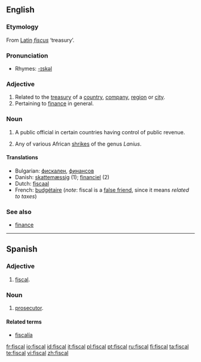 ==English==

===Etymology===
From [[Latin]] ''[[fiscus]]'' ‘treasury’.

===Pronunciation===
{{IPA|/ˈfɪskəl/}}
*Rhymes: [[Rhymes:English:-ɪskəl|-ɪskəl]]

===Adjective===
{{en-adj}}

# Related to the [[treasury]] of a [[country]], [[company]], [[region]] or [[city]].
# Pertaining to [[finance]] in general.

===Noun===
{{en-noun}}

# A public official in certain countries having control of public revenue.
# {{italbrac|after Afrikaans [[fiskaal]] ‘public official, hangman’}} Any of various African [[shrike]]s of the genus ''Lanius''.

====Translations====
*Bulgarian: [[фискален]], [[финансов]]
*Danish: [[skattemæssig]] (1); [[financiel]] (2)
*Dutch: [[fiscaal]]
*French: [[budgétaire]] (''note'': fiscal is a [[false friend]], since it means ''related to taxes'')

===See also===
*[[finance]]

----

==Spanish==

===Adjective===
{{es-adj|pl=fiscales}}

# [[fiscal]].

===Noun===
{{es-noun-mf}}

# [[prosecutor]].

====Related terms====
*[[fiscalía]]

[[fr:fiscal]]
[[io:fiscal]]
[[id:fiscal]]
[[it:fiscal]]
[[pl:fiscal]]
[[pt:fiscal]]
[[ru:fiscal]]
[[fi:fiscal]]
[[ta:fiscal]]
[[te:fiscal]]
[[vi:fiscal]]
[[zh:fiscal]]